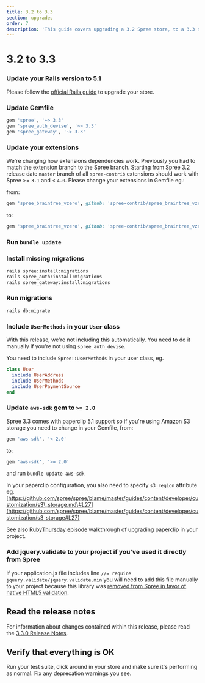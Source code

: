 ```yaml
---
title: 3.2 to 3.3
section: upgrades
order: 7
description: 'This guide covers upgrading a 3.2 Spree store, to a 3.3 store.'
---
```


# 3.2 to 3.3

### Update your Rails version to 5.1

Please follow the [official Rails guide](http://edgeguides.rubyonrails.org/upgrading_ruby_on_rails.html#upgrading-from-rails-5-0-to-rails-5-1) to upgrade your store.

### Update Gemfile

```ruby
gem 'spree', '~> 3.3'
gem 'spree_auth_devise', '~> 3.3'
gem 'spree_gateway', '~> 3.3'
```

### Update your extensions

We're changing how extensions dependencies work. Previously you had to match the extension branch to the Spree branch. Starting from Spree 3.2 release date `master` branch of all `spree-contrib` extensions should work with Spree &gt;= `3.1` and &lt; `4.0`. Please change your extensions in Gemfile eg.:

from:

```ruby
gem 'spree_braintree_vzero', github: 'spree-contrib/spree_braintree_vzero', branch: '3-1-stable'
```

to:

```ruby
gem 'spree_braintree_vzero', github: 'spree-contrib/spree_braintree_vzero'
```

### Run `bundle update`

### Install missing migrations

```bash
rails spree:install:migrations
rails spree_auth:install:migrations
rails spree_gateway:install:migrations
```

### Run migrations

```bash
rails db:migrate
```

### Include `UserMethods` in your `User` class

With this release, we're not including this automatically. You need to do it manually if you're not using `spree_auth_devise`.

You need to include `Spree::UserMethods` in your user class, eg.

```ruby
class User
  include UserAddress
  include UserMethods
  include UserPaymentSource
end
```

### Update `aws-sdk` gem to `>= 2.0`

Spree 3.3 comes with paperclip 5.1 support so if you're using Amazon S3 storage you need to change in your Gemfile, from:

```ruby
gem 'aws-sdk', '< 2.0'
```

to:

```ruby
gem 'aws-sdk', '>= 2.0'
```

and run `bundle update aws-sdk`

In your paperclip configuration, you also need to specify `s3_region` attribute eg. [https://github.com/spree/spree/blame/master/guides/content/developer/customization/s3\_storage.md\#L27](https://github.com/spree/spree/blame/master/guides/content/developer/customization/s3_storage#L27)

See also [RubyThursday episode](https://rubythursday.com/episodes/ruby-snack-27-upgrade-paperclip-and-aws-sdk-in-prep-for-rails-5) walkthrough of upgrading paperclip in your project.

### Add jquery.validate to your project if you've used it directly from Spree

If your application.js file includes line `//= require jquery.validate/jquery.validate.min` you will need to add this file manually to your project because this library was [removed from Spree in favor of native HTML5 validation](https://github.com/spree/spree/pull/8173).

## Read the release notes

For information about changes contained within this release, please read the [3.3.0 Release Notes](http://guides.spreecommerce.org/release_notes/spree_3_3_0.html).

## Verify that everything is OK

Run your test suite, click around in your store and make sure it's performing as normal. Fix any deprecation warnings you see.

